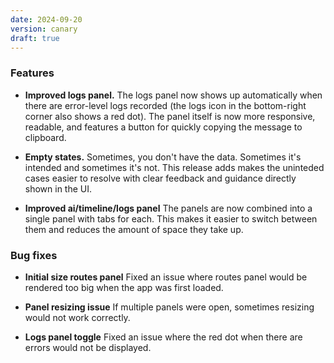 ```yaml
---
date: 2024-09-20
version: canary
draft: true
---
```


### Features

- **Improved logs panel.** The logs panel now shows up automatically when there are error-level logs recorded (the logs icon in the bottom-right corner also shows a red dot). The panel itself is now more responsive, readable, and features a button for quickly copying the message to clipboard.

- **Empty states.** Sometimes, you don't have the data. Sometimes it's intended and sometimes it's not. This release adds makes the uninteded cases easier to resolve with clear feedback and guidance directly shown in the UI.

- **Improved ai/timeline/logs panel** The panels are now combined into a single panel with tabs for each. This makes it easier to switch between them and reduces the amount of space they take up.

### Bug fixes

- **Initial size routes panel** Fixed an issue where routes panel would be rendered too big when the app was first loaded.

- **Panel resizing issue** If multiple panels were open, sometimes resizing would not work correctly.

- **Logs panel toggle** Fixed an issue where the red dot when there are errors would not be displayed.

